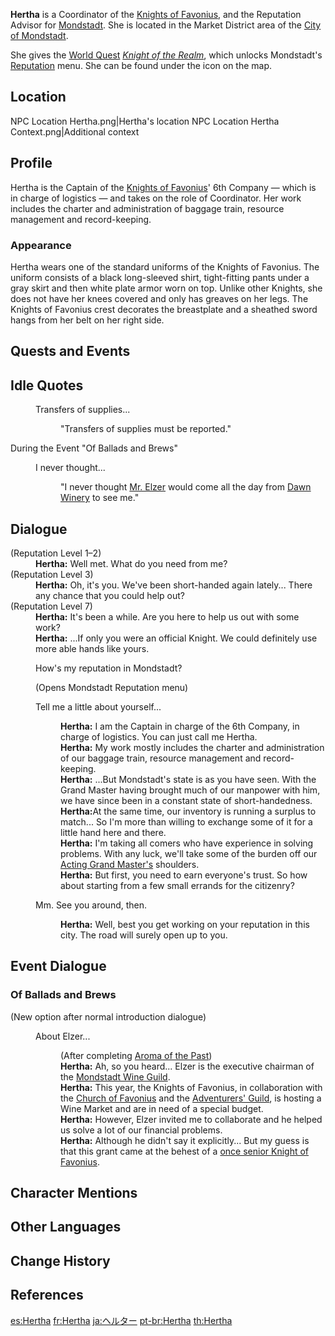 {{Character Infobox
|image            = NPC Hertha.png
|affiliation      = Knights of Favonius
|region           = Mondstadt
|location         = Mondstadt
|title            = Coordinator, Knights of Favonius
|title2           = Captain of the 6th Company
|type             = Open-World NPC
|voiceEN          = [https://www.ambermayvoices.com/ Amber May]<ref name="Amber May">Twitter: [https://twitter.com/AmberFoxyVox/status/1357910178998329344 EN VA Self Announcement] ([https://web.archive.org/web/20220419001133/https://twitter.com/AmberFoxyVox/status/1357910178998329344 Archived])</ref>
}}
'''Hertha''' is a Coordinator of the [[Knights of Favonius]], and the Reputation Advisor for [[Mondstadt]]. She is located in the Market District area of the [[City of Mondstadt]].

She gives the [[World Quest]] ''[[Knight of the Realm]]'', which unlocks Mondstadt's [[Reputation]] menu. She can be found under the {{Icon|Reputation}} icon on the map.

==Location==
<gallery>
NPC Location Hertha.png|Hertha's location
NPC Location Hertha Context.png|Additional context
</gallery>

==Profile==
{{Quote
|Hertha, overseer of goods and supplies for the Knights of Favonius. If anyone understands the city of wind and the concerns of its people, it's her. Increase your reputation in Mondstadt and gain the trust of its people, and she might even be willing to provide you [[Reputation#Mondstadt|some unique goods]].|[[Map]] Description: Coordinator, Knights of Favonius
}}

Hertha is the Captain of the [[Knights of Favonius]]' 6th Company &mdash; which is in charge of logistics &mdash; and takes on the role of Coordinator. Her work includes the charter and administration of baggage train, resource management and record-keeping.

===Appearance===
Hertha wears one of the standard uniforms of the Knights of Favonius. The uniform consists of a black long-sleeved shirt, tight-fitting pants under a gray skirt and then white plate armor worn on top. Unlike other Knights, she does not have her knees covered and only has greaves on her legs. The Knights of Favonius crest decorates the breastplate and a sheathed sword hangs from her belt on her right side.

==Quests and Events==
{{Quests and Events}}

==Idle Quotes==
{{Dialogue Start}}
: {{DIcon|Idle}} Transfers of supplies...
:: {{A|VO Hertha 01.ogg}} "Transfers of supplies must be reported."
{{Dialogue End}}

;During the Event "Of Ballads and Brews"
{{Dialogue Start}}
: {{DIcon|Idle}} I never thought...
:: {{A|VO Hertha Of Ballads and Brews 01.ogg}} "I never thought [[Elzer|Mr. Elzer]] would come all the day from [[Dawn Winery]] to see me."
{{Dialogue End}}

==Dialogue==
{{Dialogue Start}}
;(Reputation Level 1–2)
:'''Hertha:''' Well met. What do you need from me?
;(Reputation Level 3)
:'''Hertha:''' Oh, it's you. We've been short-handed again lately... There any chance that you could help out?
;(Reputation Level 7)
:'''Hertha:''' It's been a while. Are you here to help us out with some work?
:'''Hertha:''' ...If only you were an official Knight. We could definitely use more able hands like yours.
:{{DIcon|Reputation}} How's my reputation in Mondstadt?
:;(Opens Mondstadt Reputation menu)
:{{DIcon}} Tell me a little about yourself...
::'''Hertha:''' I am the Captain in charge of the 6th Company, in charge of logistics. You can just call me Hertha.
::'''Hertha:''' My work mostly includes the charter and administration of our baggage train, resource management and record-keeping.
::'''Hertha:''' ...But Mondstadt's state is as you have seen. With the Grand Master having brought much of our manpower with him, we have since been in a constant state of short-handedness.
::'''Hertha: '''At the same time, our inventory is running a surplus to match... So I'm more than willing to exchange some of it for a little hand here and there.
::'''Hertha:''' I'm taking all comers who have experience in solving problems. With any luck, we'll take some of the burden off our [[Jean|Acting Grand Master's]] shoulders.
::'''Hertha:''' But first, you need to earn everyone's trust. So how about starting from a few small errands for the citizenry?
:{{DIcon}} Mm. See you around, then.
::'''Hertha:''' Well, best you get working on your reputation in this city. The road will surely open up to you.
{{Dialogue End}}

==Event Dialogue==
===Of Ballads and Brews===
{{Dialogue Start}}
;(New option after normal introduction dialogue)
:{{DIcon}} About Elzer...
::(After completing [[Aroma of the Past]])
::'''Hertha:''' Ah, so you heard... Elzer is the executive chairman of the [[Mondstadt Wine Guild]].
::'''Hertha:''' This year, the Knights of Favonius, in collaboration with the [[Church of Favonius]] and the [[Adventurers' Guild]], is hosting a Wine Market and are in need of a special budget.
::'''Hertha:''' However, Elzer invited me to collaborate and he helped us solve a lot of our financial problems.
::'''Hertha:''' Although he didn't say it explicitly... But my guess is that this grant came at the behest of a [[Diluc|once senior Knight of Favonius]].
{{Dialogue End}}

==Character Mentions==
{{Character Mentions}}

==Other Languages==
{{Other Languages
|default_hidden = 1
|en      = Hertha
|zhs     = 赫塔
|zhs_rm  = Hètǎ
|zht     = 赫塔
|zht_rm  = Hètǎ
|ja      = ヘルター
|ja_rm   = Herutaa
|ko      = 헤르타
|es      = Hertha
|fr      = Hertha
|ru      = Герта
|th      = Hertha
|vi      = Hertha
|de      = Hertha
|id      = Hertha
|pt      = Hertha
|tr      = Hertha
|it      = Hertha
}}

==Change History==
{{Change History|1.1}}

==References==
{{Reflist}}

[[es:Hertha]]
[[fr:Hertha]]
[[ja:ヘルター]]
[[pt-br:Hertha]]
[[th:Hertha]]